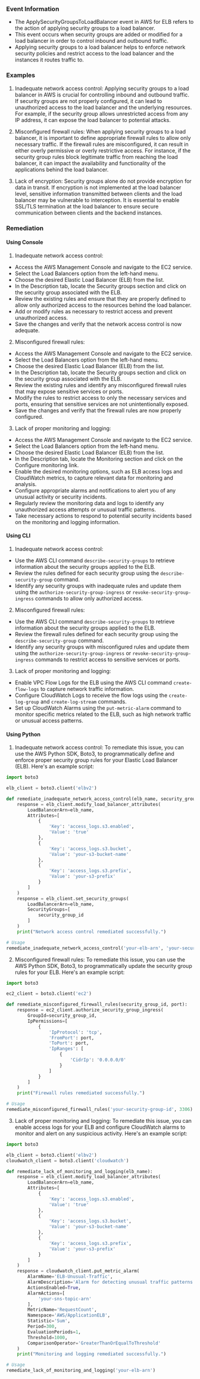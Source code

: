 
### Event Information

- The ApplySecurityGroupsToLoadBalancer event in AWS for ELB refers to the action of applying security groups to a load balancer.
- This event occurs when security groups are added or modified for a load balancer in order to control inbound and outbound traffic.
- Applying security groups to a load balancer helps to enforce network security policies and restrict access to the load balancer and the instances it routes traffic to.


### Examples

1. Inadequate network access control: Applying security groups to a load balancer in AWS is crucial for controlling inbound and outbound traffic. If security groups are not properly configured, it can lead to unauthorized access to the load balancer and the underlying resources. For example, if the security group allows unrestricted access from any IP address, it can expose the load balancer to potential attacks.

2. Misconfigured firewall rules: When applying security groups to a load balancer, it is important to define appropriate firewall rules to allow only necessary traffic. If the firewall rules are misconfigured, it can result in either overly permissive or overly restrictive access. For instance, if the security group rules block legitimate traffic from reaching the load balancer, it can impact the availability and functionality of the applications behind the load balancer.

3. Lack of encryption: Security groups alone do not provide encryption for data in transit. If encryption is not implemented at the load balancer level, sensitive information transmitted between clients and the load balancer may be vulnerable to interception. It is essential to enable SSL/TLS termination at the load balancer to ensure secure communication between clients and the backend instances.

### Remediation

#### Using Console

1. Inadequate network access control:
- Access the AWS Management Console and navigate to the EC2 service.
- Select the Load Balancers option from the left-hand menu.
- Choose the desired Elastic Load Balancer (ELB) from the list.
- In the Description tab, locate the Security groups section and click on the security group associated with the ELB.
- Review the existing rules and ensure that they are properly defined to allow only authorized access to the resources behind the load balancer.
- Add or modify rules as necessary to restrict access and prevent unauthorized access.
- Save the changes and verify that the network access control is now adequate.

2. Misconfigured firewall rules:
- Access the AWS Management Console and navigate to the EC2 service.
- Select the Load Balancers option from the left-hand menu.
- Choose the desired Elastic Load Balancer (ELB) from the list.
- In the Description tab, locate the Security groups section and click on the security group associated with the ELB.
- Review the existing rules and identify any misconfigured firewall rules that may expose sensitive services or ports.
- Modify the rules to restrict access to only the necessary services and ports, ensuring that sensitive services are not unintentionally exposed.
- Save the changes and verify that the firewall rules are now properly configured.

3. Lack of proper monitoring and logging:
- Access the AWS Management Console and navigate to the EC2 service.
- Select the Load Balancers option from the left-hand menu.
- Choose the desired Elastic Load Balancer (ELB) from the list.
- In the Description tab, locate the Monitoring section and click on the Configure monitoring link.
- Enable the desired monitoring options, such as ELB access logs and CloudWatch metrics, to capture relevant data for monitoring and analysis.
- Configure appropriate alarms and notifications to alert you of any unusual activity or security incidents.
- Regularly review the monitoring data and logs to identify any unauthorized access attempts or unusual traffic patterns.
- Take necessary actions to respond to potential security incidents based on the monitoring and logging information.

#### Using CLI

1. Inadequate network access control:
- Use the AWS CLI command `describe-security-groups` to retrieve information about the security groups applied to the ELB.
- Review the rules defined for each security group using the `describe-security-group` command.
- Identify any security groups with inadequate rules and update them using the `authorize-security-group-ingress` or `revoke-security-group-ingress` commands to allow only authorized access.

2. Misconfigured firewall rules:
- Use the AWS CLI command `describe-security-groups` to retrieve information about the security groups applied to the ELB.
- Review the firewall rules defined for each security group using the `describe-security-group` command.
- Identify any security groups with misconfigured rules and update them using the `authorize-security-group-ingress` or `revoke-security-group-ingress` commands to restrict access to sensitive services or ports.

3. Lack of proper monitoring and logging:
- Enable VPC Flow Logs for the ELB using the AWS CLI command `create-flow-logs` to capture network traffic information.
- Configure CloudWatch Logs to receive the flow logs using the `create-log-group` and `create-log-stream` commands.
- Set up CloudWatch Alarms using the `put-metric-alarm` command to monitor specific metrics related to the ELB, such as high network traffic or unusual access patterns.

#### Using Python

1. Inadequate network access control: To remediate this issue, you can use the AWS Python SDK, Boto3, to programmatically define and enforce proper security group rules for your Elastic Load Balancer (ELB). Here's an example script:

```python
import boto3

elb_client = boto3.client('elbv2')

def remediate_inadequate_network_access_control(elb_name, security_group_id):
    response = elb_client.modify_load_balancer_attributes(
        LoadBalancerArn=elb_name,
        Attributes=[
            {
                'Key': 'access_logs.s3.enabled',
                'Value': 'true'
            },
            {
                'Key': 'access_logs.s3.bucket',
                'Value': 'your-s3-bucket-name'
            },
            {
                'Key': 'access_logs.s3.prefix',
                'Value': 'your-s3-prefix'
            }
        ]
    )
    response = elb_client.set_security_groups(
        LoadBalancerArn=elb_name,
        SecurityGroups=[
            security_group_id
        ]
    )
    print("Network access control remediated successfully.")

# Usage
remediate_inadequate_network_access_control('your-elb-arn', 'your-security-group-id')
```

2. Misconfigured firewall rules: To remediate this issue, you can use the AWS Python SDK, Boto3, to programmatically update the security group rules for your ELB. Here's an example script:

```python
import boto3

ec2_client = boto3.client('ec2')

def remediate_misconfigured_firewall_rules(security_group_id, port):
    response = ec2_client.authorize_security_group_ingress(
        GroupId=security_group_id,
        IpPermissions=[
            {
                'IpProtocol': 'tcp',
                'FromPort': port,
                'ToPort': port,
                'IpRanges': [
                    {
                        'CidrIp': '0.0.0.0/0'
                    }
                ]
            }
        ]
    )
    print("Firewall rules remediated successfully.")

# Usage
remediate_misconfigured_firewall_rules('your-security-group-id', 3306)
```

3. Lack of proper monitoring and logging: To remediate this issue, you can enable access logs for your ELB and configure CloudWatch alarms to monitor and alert on any suspicious activity. Here's an example script:

```python
import boto3

elb_client = boto3.client('elbv2')
cloudwatch_client = boto3.client('cloudwatch')

def remediate_lack_of_monitoring_and_logging(elb_name):
    response = elb_client.modify_load_balancer_attributes(
        LoadBalancerArn=elb_name,
        Attributes=[
            {
                'Key': 'access_logs.s3.enabled',
                'Value': 'true'
            },
            {
                'Key': 'access_logs.s3.bucket',
                'Value': 'your-s3-bucket-name'
            },
            {
                'Key': 'access_logs.s3.prefix',
                'Value': 'your-s3-prefix'
            }
        ]
    )
    response = cloudwatch_client.put_metric_alarm(
        AlarmName='ELB-Unusual-Traffic',
        AlarmDescription='Alarm for detecting unusual traffic patterns in ELB',
        ActionsEnabled=True,
        AlarmActions=[
            'your-sns-topic-arn'
        ],
        MetricName='RequestCount',
        Namespace='AWS/ApplicationELB',
        Statistic='Sum',
        Period=300,
        EvaluationPeriods=1,
        Threshold=1000,
        ComparisonOperator='GreaterThanOrEqualToThreshold'
    )
    print("Monitoring and logging remediated successfully.")

# Usage
remediate_lack_of_monitoring_and_logging('your-elb-arn')
```

